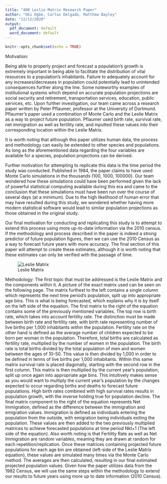 ```yaml
---
title: "400 Leslie Matrix Research Paper"
author: "Oki Ogbe, Carlos Delgado, Matthew Bayley"
date: "12/12/2020"
output:
  pdf_document: default
  word_document: default
---
```


```r
knitr::opts_chunk$set(echo = TRUE)

```

Motivation:
 
Being able to properly project and forecast a population’s growth is extremely important in being able to facilitate the distribution of vital resources to a population’s inhabitants. Failure to adequately account for any increases/decreases in population could potentially lead to unintended consequences further along the line. Some noteworthy examples of institutional systems which depend on accurate population projections are social security and retirement, transportation services, education, public services, etc. Upon further investigation, our team came across a research paper written by Peter Pflaumer, professor at the University of Dortmund. Pflaumer’s paper used a combination of Monte Carlo and the Leslie Matrix as a way to project future population. Pflaumer used birth rate, survival rate, net immigration as well as fertility rate, and inputted these values into their corresponding location within the Leslie Matrix.
 
It is worth noting that although this paper utilizes human data, the process and methodology can easily be extended to other species and populations. As long as the aforementioned data regarding the four variables are available for a species, population projections can be derived.
 
Further motivation for attempting to replicate this data is the time period the study was conducted. Published in 1984, the paper claims to have used Monte Carlo simulations in the thousands (100, 1000, 100000). Our team wondered how these simulations could have been performed given the lack of powerful statistical computing available during this era and came to the conclusion that these simulations must have been run over the course of several days (at a minimum). Due to the high likelihood of human error that may have resulted during this study, we wondered whether having more modern statistical software would lead to similar population projections as those obtained in the original study.
 
Our final motivation for conducting and replicating this study is to attempt to extend this process using more up-to-date information via the 2010 census. If the methodology and process described in the paper is indeed a strong predictor of future population figures, then we can use the 2010 Census as a way to forecast future years with more accuracy. The final section of this paper will attempt to create these estimates, although it is worth noting that these estimates can only be verified with the passage of time.


![Leslie Matrix](/cloud/project/Picture.png)

Methodology:
The first topic that must be addressed is the Leslie Matrix and the components within it. A picture of the exact matrix used can be seen on the following page. The matrix furthest to the left contains a single column which represents the next time period’s population, split up into appropriate age bins. This is what is being forecasted, which explains why it is by itself on the left side of the equation. The first matrix to the right of the equation contains some of the previously mentioned variables. The top row is birth rate, which takes into account fertility rate. The distinction must be made between birth rate and fertility rate, with birth rate representing number of live births per 1,000 inhabitants within the population. Fertility rate on the other hand is defined as the average number of children expected to be born per woman in the population. Therefore, total births are calculated as fertility rate, multiplied by the number of women in the population. The birth rate is total births divided by the total population of men and women between the ages of 10-50. This value is then divided by 1,000 in order to be defined in terms of live births per 1,000 inhabitants. Within this same matrix survival rate is placed diagonally, starting with the second row in the first column. This matrix is then multiplied by the current year’s population, split up once again into appropriate age bins. This intuitively makes sense as you would want to multiply the current year’s population by the changes expected to occur regarding births and deaths to forecast future populations. High birth rates combined with high survival rates results in population growth, with the inverse holding true for population decline. The final matrix component to the right of the equation represents Net Immigration, defined as the difference between the immigration and emigration values. Immigration is defined as individuals entering the population from the outside, with emigration being individuals exiting the population. These values are then added to the two previously multiplied matrices to achieve forecasted populations at time period Nkt+1 (The left side of the equation). Also worth noting is that Fertility Rate as well as Net Immigration are random variables, meaning they are drawn at random for each repetition/replication. Once these matrices containing projected future populations for each age bin are obtained (left-side of the Leslie Matrix equation), these values are simulated many times via the  Monte Carlo method. The averages are then calculated, resulting in our final estimated projected population values. Given how the paper utilizes data from the 1982 Census, we will use the same steps within the methodology to extend our results to future years using more up to date information (2010 Census). 


